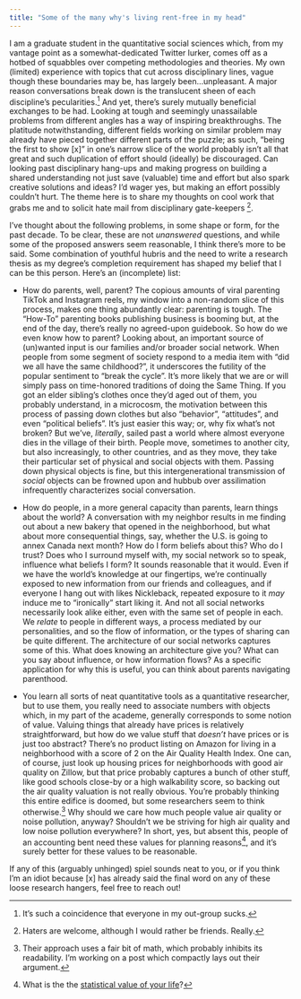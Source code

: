 ```yaml
---
title: "Some of the many why's living rent-free in my head"
---
```


I am a graduate student in the quantitative social sciences which, from my vantage point as a somewhat-dedicated Twitter lurker, comes off as a hotbed of squabbles over competing methodologies and theories. My own (limited) experience with topics that cut across disciplinary lines, vague though these boundaries may be, has largely been...unpleasant. A major reason conversations break down is the translucent sheen of each discipline's pecularities.^[It's such a coincidence that everyone in my out-group sucks.] And yet, there's surely mutually beneficial exchanges to be had. Looking at tough and seemingly unassailable problems from different angles has a way of inspiring breakthroughs. The platitude notwithstanding, different fields working on similar problem may already have pieced together different parts of the puzzle; as such, "being the first to show [x]" in one's narrow slice of the world probably isn't all that great and such duplication of effort should (ideally) be discouraged. Can looking past disciplinary hang-ups and making progress on building a shared understanding not just save (valuable) time and effort but also spark creative solutions and ideas? I'd wager yes, but making an effort possibly couldn't hurt. The theme here is to share my thoughts on cool work that grabs me and to solicit hate mail from disciplinary gate-keepers ^[Haters are welcome, although I would rather be friends. Really.]. 

I've thought about the following problems, in some shape or form, for the past decade. To be clear, these are not _unanswered_ questions, and while some of the proposed answers seem reasonable, I think there's more to be said. Some combination of youthful hubris and the need to write a research thesis as my degree's completion requirement has shaped my belief that I can be this person. Here's an (incomplete) list:

* How do parents, well, parent? The copious amounts of viral parenting TikTok and Instagram reels, my window into a non-random slice of this process, makes one thing abundantly clear: parenting is tough. The "How-To" parenting books publishing business is booming but, at the end of the day, there's really no agreed-upon guidebook. So how do we even know how to parent? Looking about, an important source of (un)wanted input is our families and/or broader social network. When people from some segment of society respond to a media item with "did we all have the same childhood?", it underscores the futility of the popular sentiment to "break the cycle". It's more likely that we are or will simply pass on time-honored traditions of doing the Same Thing. If you got an elder sibling's clothes once they'd aged out of them, you probably understand, in a microcosm, the motivation between this process of passing down clothes but also "behavior", "attitudes", and even "political beliefs". It's just easier this way; or, why fix what's not broken? But we've, _literally_, sailed past a world where almost everyone dies in the village of their birth. People move, sometimes to another city, but also increasingly, to other countries, and as they move, they take their particular set of physical and social objects with them. Passing down physical objects is fine, but this intergenerational transmission of _social_ objects can be frowned upon and hubbub over assilimation infrequently characterizes social conversation.

* How do people, in a more general capacity than parents, learn things about the world? A conversation with my neighbor results in me finding out about a new bakery that opened in the neighborhood, but what about more consequential things, say, whether the U.S. is going to annex Canada next month? How do I form beliefs about this? Who do I trust? Does who I surround myself with, my social network so to speak, influence what beliefs I form? It sounds reasonable that it would. Even if we have the world's knowledge at our fingertips, we're continually exposed to new information from our friends and colleagues, and if everyone I hang out with likes Nickleback, repeated exposure to it _may_ induce me to "ironically" start liking it. And not all social networks necessarily look alike either, even with the same set of people in each. We _relate_ to people in different ways, a process mediated by our personalities, and so the flow of information, or the types of sharing can be quite different. The architecture of our social networks captures some of this. What does knowing an architecture give you? What can you say about influence, or how information flows? As a specific application for why this is useful, you can think about parents navigating parenthood.

* You learn all sorts of neat quantitative tools as a quantitative researcher, but to use them, you really need to associate numbers with objects which, in my part of the academe, generally corresponds to some notion of value. Valuing things that already have prices is relatively straightforward, but how do we value stuff that _doesn't_ have prices or is just too abstract? There's no product listing on Amazon for living in a neighborhood with a score of 2 on the Air Quality Health Index. One can, of course, just look up housing prices for neighborhoods with good air quality on Zillow, but that price probably captures a bunch of other stuff, like good schools close-by or a high walkability score, so backing out the air quality valuation is not really obvious. You're probably thinking this entire edifice is doomed, but some researchers seem to think otherwise.^[Their approach uses a fair bit of math, which probably inhibits its readability. I'm working on a post which compactly lays out their argument.] Why should we care how much people value air quality or noise pollution, anyway? Shouldn't we be striving for high air quality and low noise pollution everywhere? In short, yes, but absent this, people of an accounting bent need these values for planning reasons^[What is the the [statistical value of your life](https://law.vanderbilt.edu/phd/faculty/w-kip-viscusi/368_Value_of_Statistical_Life_Oxford.pdf)?], and it's surely better for these values to be reasonable.

If any of this (arguably unhinged) spiel sounds neat to you, or if you think I'm an idiot because [x] has already said the final word on any of these loose research hangers, feel free to reach out!